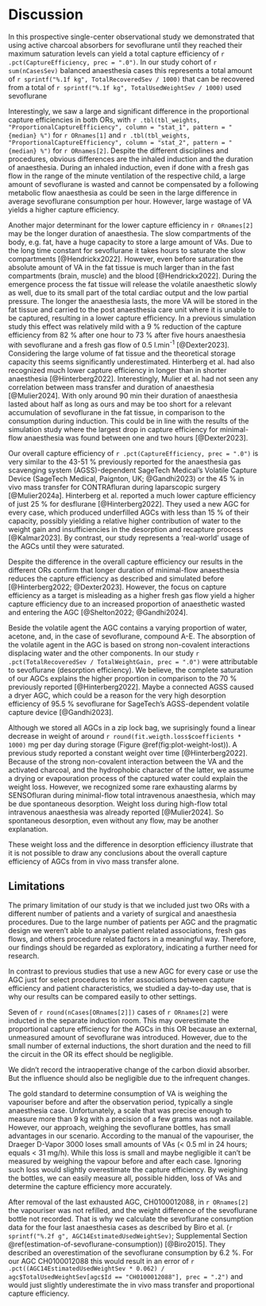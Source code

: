 # Discussion

In this prospective single-center observational study we demonstrated that using
active charcoal absorbers for sevoflurane until they reached their maximum saturation
levels can yield a total capture efficiency of `r .pct(CaptureEfficiency, prec = ".0")`.
In our study cohort of `r sum(nCasesSev)` balanced anaesthesia cases this
represents a total amount of `r sprintf("%.1f kg", TotalRecoveredSev / 1000)`
that can be recovered from a total of `r sprintf("%.1f kg", TotalUsedWeightSev / 1000)`
used sevoflurane

Interestingly, we saw a large and
significant difference in the proportional capture efficiencies
in both ORs, with
`r .tbl(tbl_weights, "ProportionalCaptureEfficiency", column = "stat_1", pattern = "{median} %")` for `r ORnames[1]`
and
`r .tbl(tbl_weights, "ProportionalCaptureEfficiency", column = "stat_2", pattern = "{median} %")`  for `r ORnames[2]`.
Despite the different disciplines and procedures, obvious differences
are the inhaled induction and the duration of anaesthesia.
During an inhaled induction, even if done with a fresh gas flow
in the range of the minute ventilation of the respective child, a large amount
of sevoflurane is wasted and cannot be compensated by a following metabolic
flow anaesthesia as could be seen in the large difference in average sevoflurane
consumption per hour.
However, large wastage of VA yields a higher capture efficiency.

Another major determinant for the lower capture efficiency in `r ORnames[2]`
may be the longer duration of anaesthesia.
The slow compartments of the body, e.g. fat, have a huge capacity to store a large amount of
VAs.
Due to the long time constant for sevoflurane
it takes hours to saturate the slow compartments [@Hendrickx2022].
However, even before saturation the absolute amount of VA
in the fat tissue is much larger than in the fast compartments (brain, muscle) and
the blood [@Hendrickx2022].
During the emergence process the fat tissue will release the volatile
anaesthetic slowly as well, due to its small part of the total cardiac output and
the low partial pressure.
The longer the anaesthesia lasts, the more VA will be stored
in the fat tissue and carried to the post anaesthesia care unit where it is
unable to be captured, resulting in a lower capture efficiency.
In a previous simulation study this effect was relatively mild with a 9 %
reduction of the capture efficiency from 82 % after one hour to 73 % after five hours
anaesthesia with sevoflurane and a fresh gas flow of 0.5 l.min^-1^ [@Dexter2023].
Considering the large volume of fat tissue and the
theoretical storage capacity this seems significantly underestimated.
Hinterberg et al. had also recognized much lower capture efficiency
in longer than in shorter anaesthesia [@Hinterberg2022].
Interestingly, Mulier et al. had not seen any correlation between mass transfer
and duration of anaesthesia [@Mulier2024].
With only around 90 min their duration of anaesthesia lasted about half as long
as ours and may be too short for a relevant accumulation
of sevoflurane in the fat tissue, in comparison to the consumption
during induction.
This could be in line with the results of
the simulation study where the largest drop in capture efficiency for
minimal-flow anaesthesia was found between one and two hours [@Dexter2023].

Our overall capture efficiency of `r .pct(CaptureEfficiency, prec = ".0")`
is very similar to the 43-51 % previously reported for the anaesthesia gas
scavenging system (AGSS)-dependent
SageTech Medical's Volatile Capture Device
(SageTech Medical, Paignton, UK; @Gandhi2023) or the 45 % in vivo mass transfer
for CONTRAfluran during laparscopic surgery [@Mulier2024a].
Hinterberg et al. reported a much lower capture efficiency of just 25 % for
desflurane [@Hinterberg2022].
They used a new AGC for every case, which produced underfilled AGCs
with less than 15 % of their capacity,
possibly yielding a relative higher contribution of water to the weight gain and
insufficiencies in the desorption and recapture process [@Kalmar2023].
By contrast, our study represents a 'real-world' usage of the AGCs until they
were saturated.

Despite the difference in the overall capture efficiency our results
in the different ORs confirm
that longer duration of minimal-flow anaesthesia reduces
the capture efficiency as described and simulated before
[@Hinterberg2022; @Dexter2023].
However, the focus on capture efficiency as a target is misleading as a higher fresh gas
flow yield a higher capture efficiency due to an increased proportion of
anaesthetic wasted and entering the AGC [@Shelton2022; @Gandhi2024].

Beside the volatile agent the AGC contains a varying proportion of
water, acetone, and, in the case of sevoflurane, compound A-E.
The absorption of the volatile agent in the AGC is based on strong non-covalent
interactions displacing water and the other components.
In our study `r .pct(TotalRecoveredSev / TotalWeightGain, prec = ".0")`
were attributable to sevoflurane (desorption efficiency).
We believe, the complete saturation of our AGCs explains the higher proportion in
comparison to the 70 % previously reported [@Hinterberg2022].
Maybe a connected AGSS caused a dryer AGC, which could be a reason for the very high
desorption efficiency of 95.5 % sevoflurane for SageTech's AGSS-dependent volatile capture device [@Gandhi2023].

Although we stored all AGCs in a zip lock bag, we suprisingly found a
linear decrease in weight of around
`r round(fit.weigth.loss$coefficients * 1000)` mg per day during storage (Figure \@ref(fig:plot-weight-lost)).
A previous study reported a constant weight over time [@Hinterberg2022].
Because of the strong non-covalent interaction between the VA and
the activated charcoal, and the hydrophobic character of the latter,
we assume a drying or evapouration process of the captured water could explain the weight loss.
However, we recognized some rare exhausting alarms by SENSOfluran during
minimal-flow total intravenous anaesthesia, which may be due spontaneous desorption.
Weight loss during high-flow total intravenous anaesthesia was already reported
[@Mulier2024].
So spontaneous desorption, even without any flow, may be another explanation.

These weight loss and the difference in desorption efficiency illustrate
that it is not possible to draw any conclusions about the overall
capture efficiency of AGCs from in vivo mass transfer alone.

## Limitations

The primary limitation of our study is that we included just two
ORs with a different number of patients and a variety of surgical and
anaesthesia procedures.
Due to the large number of patients per AGC and the pragmatic design
we weren't able to analyse patient related associations, fresh gas flows, and
others procedure related factors in a meaningful way.
Therefore, our findings should be regarded as exploratory,
indicating a further need for research.

In contrast to previous studies that use a new AGC for every case or
use the AGC just for select procedures to infer associations between capture
efficiency and patient characteristics,
we studied a day-to-day use,
that is why our results can be compared easily to other settings.

Seven of `r round(nCases[ORnames[2]])` cases of `r ORnames[2]` were inducted in the separate induction room.
This may overestimate the proportional capture efficiency
for the AGCs in this OR because an external, unmeasured amount of
sevoflurane was introduced.
However, due to the small number of external inductions, the short duration and
the need to fill the circuit in the OR its effect should be negligible.

We didn't record the intraoperative change of the carbon dioxid absorber.
But the influence should also be negligible due to the infrequent changes.

The gold standard to determine consumption of VA is weighing
the vapouriser before and after the observation period, typically a single
anaesthesia case.
Unfortunately, a scale that was precise enough to measure more than 9 kg with
a precision of a few grams was not available.
However, our approach, weighing the sevoflurane bottles, has small advantages
in our scenario.
According to the manual of the vapouriser, the Draeger D-Vapor 3000 loses small
amounts of VAs (< 0.5 ml in 24 hours; equals < 31 mg/h).
While this loss is small and maybe negligible
it can't be measured by weighing the vapour before and after each case.
Ignoring such loss would slightly overestimate the capture efficiency.
By weighing the bottles, we can easily measure all, possible hidden, loss of
VAs and determine the capture efficiency more accurately.

After removal of the last exhausted AGC, CH0100012088, in `r ORnames[2]`
the vapouriser was not refilled, and the weight difference of the sevoflurane bottle
not recorded.
That is why we calculate the sevoflurane consumption data for the four last
anaesthesia cases as described by Biro et al.
(`r sprintf("%.2f g", AGC14EstimatedUsedWeightSev)`; Supplemental Section \@ref(estimation-of-sevoflurane-consumption)) [@Biro2015].
They described an overestimation of the sevoflurane consumption by 6.2 %.
For our AGC CH0100012088 this would result in an error of
`r .pct((AGC14EstimatedUsedWeightSev * 0.062) / agc$TotalUsedWeightSev[agc$Id == "CH0100012088"], prec = ".2")`
and would just slightly underestimate the in vivo mass transfer and proportional
capture efficiency.

